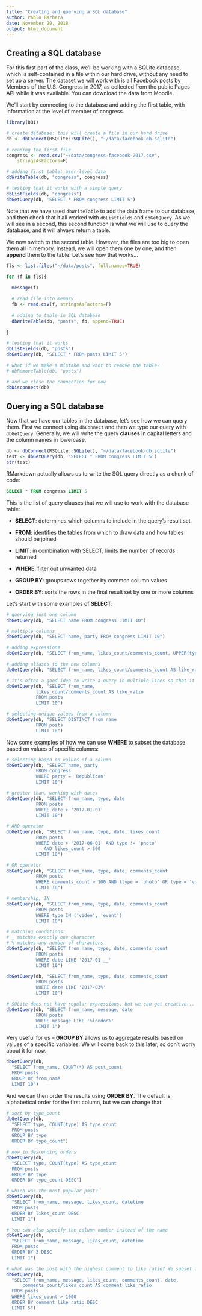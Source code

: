 ```yaml
---
title: "Creating and querying a SQL database"
author: Pablo Barbera
date: November 20, 2018
output: html_document
---
```


## Creating a SQL database

For this first part of the class, we'll be working with a SQLite database, which is self-contained in a file within our hard drive, without any need to set up a server. The dataset we will work with is all Facebook posts by Members of the U.S. Congress in 2017, as collected from the public Pages API while it was available. You can download the data from Moodle.

We'll start by connecting to the database and adding the first table, with information at the level of member of congress. 

```r
library(DBI)
```

```r
# create database: this will create a file in our hard drive
db <- dbConnect(RSQLite::SQLite(), "~/data/facebook-db.sqlite")

# reading the first file
congress <- read.csv("~/data/congress-facebook-2017.csv",
	stringsAsFactors=F)

# adding first table: user-level data
dbWriteTable(db, "congress", congress)

# testing that it works with a simple query
dbListFields(db, "congress")
dbGetQuery(db, 'SELECT * FROM congress LIMIT 5')
```

Note that we have used `dbWriteTable` to add the data frame to our database, and then check that it all worked with `dbListFields` and `dbGetQuery`. As we will see in a second, this second function is what we will use to query the database, and it will always return a table.

We now switch to the second table. However, the files are too big to open them all in memory. Instead, we will open them one by one, and then __append__ them to the table. Let's see how that works...

```r
fls <- list.files("~/data/posts", full.names=TRUE)

for (f in fls){
  
  message(f)

  # read file into memory
  fb <- read.csv(f, stringsAsFactors=F)
  
  # adding to table in SQL database
  dbWriteTable(db, "posts", fb, append=TRUE)
  
}

# testing that it works
dbListFields(db, "posts")
dbGetQuery(db, 'SELECT * FROM posts LIMIT 5')

# what if we make a mistake and want to remove the table?
# dbRemoveTable(db, "posts")

# and we close the connection for now
dbDisconnect(db)

```

## Querying a SQL database

Now that we have our tables in the database, let's see how we can query them. First we connect using `dbConnect` and then we type our query with `dbGetQuery`. Generally, we will write the query __clauses__ in capital letters and the column names in lowercase.

```r
db <- dbConnect(RSQLite::SQLite(), "~/data/facebook-db.sqlite")
test <- dbGetQuery(db, 'SELECT * FROM congress LIMIT 5')
str(test)
```

RMarkdown actually allows us to write the SQL query directly as a chunk of code:

```sql
SELECT * FROM congress LIMIT 5
```

This is the list of query clauses that we will use to work with the database table:

- __SELECT__: determines which columns to include in the query's result set

- __FROM__: identifies the tables from which to draw data and how tables should be joined

- __LIMIT__: in combination with SELECT, limits the number of records returned

- __WHERE__: filter out unwanted data

- __GROUP BY__: groups rows together by common column values

- __ORDER BY__: sorts the rows in the final result set by one or more columns


Let's start with some examples of __SELECT__:

```r
# querying just one column
dbGetQuery(db, "SELECT name FROM congress LIMIT 10")

# multiple columns
dbGetQuery(db, "SELECT name, party FROM congress LIMIT 10")

# adding expressions
dbGetQuery(db, "SELECT from_name, likes_count/comments_count, UPPER(type) FROM posts LIMIT 10")

# adding aliases to the new columns
dbGetQuery(db, "SELECT from_name, likes_count/comments_count AS like_ratio FROM posts LIMIT 10")

# it's often a good idea to write a query in multiple lines so that it's easier to read it:
dbGetQuery(db, "SELECT from_name, 
           likes_count/comments_count AS like_ratio 
           FROM posts 
           LIMIT 10")

# selecting unique values from a column
dbGetQuery(db, "SELECT DISTINCT from_name 
           FROM posts 
           LIMIT 10")

```

Now some examples of how we can use __WHERE__ to subset the database based on values of specific columns:

```r
# selecting based on values of a column
dbGetQuery(db, "SELECT name, party 
           FROM congress
           WHERE party = 'Republican'
           LIMIT 10")

# greater than, working with dates
dbGetQuery(db, "SELECT from_name, type, date 
           FROM posts
           WHERE date > '2017-01-01'
           LIMIT 10")

# AND operator
dbGetQuery(db, "SELECT from_name, type, date, likes_count 
           FROM posts
           WHERE date > '2017-06-01' AND type != 'photo' 
              AND likes_count > 500
           LIMIT 10")

# OR operator
dbGetQuery(db, "SELECT from_name, type, date, comments_count 
           FROM posts
           WHERE comments_count > 100 AND (type = 'photo' OR type = 'video')
           LIMIT 10")

# membership, IN
dbGetQuery(db, "SELECT from_name, type, date, comments_count 
           FROM posts
           WHERE type IN ('video', 'event')
           LIMIT 10")

# matching conditions:
# _ matches exactly one character
# % matches any number of characters
dbGetQuery(db, "SELECT from_name, type, date, comments_count 
           FROM posts
           WHERE date LIKE '2017-01-__'
           LIMIT 10")

dbGetQuery(db, "SELECT from_name, type, date, comments_count 
           FROM posts
           WHERE date LIKE '2017-03%'
           LIMIT 10")

# SQLite does not have regular expressions, but we can get creative...
dbGetQuery(db, "SELECT from_name, message, date
           FROM posts
           WHERE message LIKE '%london%'
           LIMIT 1")

```


Very useful for us -- __GROUP BY__ allows us to aggregate results based on values of a specific variables. We will come back to this later, so don't worry about it for now.

```r
dbGetQuery(db, 
  "SELECT from_name, COUNT(*) AS post_count
  FROM posts
  GROUP BY from_name
  LIMIT 10")
```

And we can then order the results using __ORDER BY__. The default is alphabetical order for the first column, but we can change that:

```r
# sort by type_count
dbGetQuery(db, 
  "SELECT type, COUNT(type) AS type_count
  FROM posts
  GROUP BY type
  ORDER BY type_count")

# now in descending orders
dbGetQuery(db, 
  "SELECT type, COUNT(type) AS type_count
  FROM posts
  GROUP BY type
  ORDER BY type_count DESC")

# which was the most popular post?
dbGetQuery(db, 
  "SELECT from_name, message, likes_count, datetime
  FROM posts
  ORDER BY likes_count DESC
  LIMIT 1")

# You can also specify the column number instead of the name
dbGetQuery(db, 
  "SELECT from_name, message, likes_count, datetime
  FROM posts
  ORDER BY 3 DESC
  LIMIT 1")

# what was the post with the highest comment to like ratio? We subset only posts with 1000 likes or more to avoid outliers.
dbGetQuery(db,
  "SELECT from_name, message, likes_count, comments_count, date,   
      comments_count/likes_count AS comment_like_ratio
  FROM posts
  WHERE likes_count > 1000
  ORDER BY comment_like_ratio DESC
  LIMIT 5")
```






